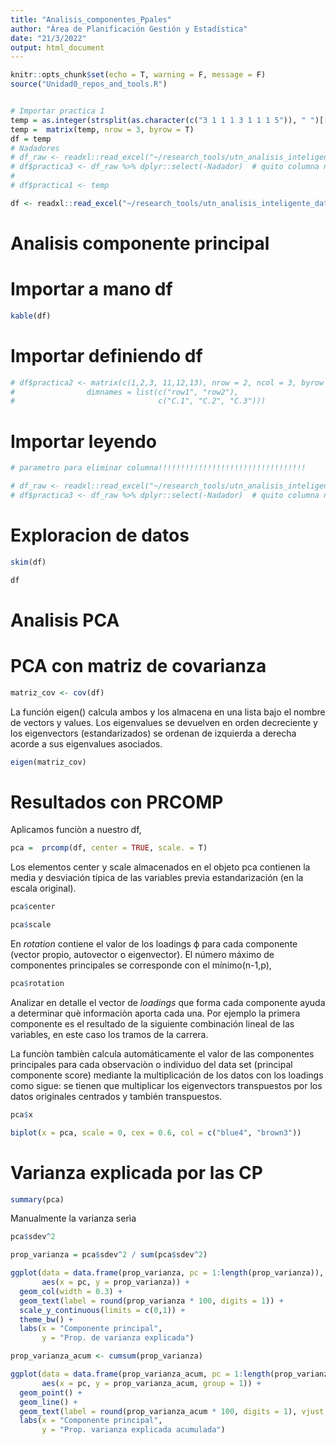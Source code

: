 ```yaml
---
title: "Analisis_componentes_Ppales"
author: "Área de Planificación Gestión y Estadística"
date: "21/3/2022"
output: html_document
---
```

```r
knitr::opts_chunk$set(echo = T, warning = F, message = F)
source("Unidad0_repos_and_tools.R")


# Importar practica 1
temp = as.integer(strsplit(as.character(c("3 1 1 1 3 1 1 1 5")), " ")[[1]])
temp =  matrix(temp, nrow = 3, byrow = T)
df = temp
# Nadadores
# df_raw <- readxl::read_excel("~/research_tools/utn_analisis_inteligente_datos/nadadores.xlsx")
# df$practica3 <- df_raw %>% dplyr::select(-Nadador)  # quito columna nombre individuos
# 
# df$practica1 <- temp

df <- readxl::read_excel("~/research_tools/utn_analisis_inteligente_datos/chalets.xlsx")

```


# Analisis componente principal


# Importar a mano df

```r

kable(df)
```

# Importar definiendo df

```r
# df$practica2 <- matrix(c(1,2,3, 11,12,13), nrow = 2, ncol = 3, byrow = TRUE,
#                dimnames = list(c("row1", "row2"),
#                                c("C.1", "C.2", "C.3")))
```
# Importar leyendo

```r

# parametro para eliminar columna!!!!!!!!!!!!!!!!!!!!!!!!!!!!!!!!!

# df_raw <- readxl::read_excel("~/research_tools/utn_analisis_inteligente_datos/nadadores.xlsx")
# df$practica3 <- df_raw %>% dplyr::select(-Nadador)  # quito columna nombre individuos

```

# Exploracion de datos

```r
skim(df)
```
```r
df
```



# Analisis PCA

# PCA con matriz de covarianza

```r
matriz_cov <- cov(df)
```

La función eigen() calcula ambos y los almacena en una lista bajo el nombre de vectors y values. Los eigenvalues se devuelven en orden decreciente y los eigenvectors (estandarizados) se ordenan de izquierda a derecha acorde a sus eigenvalues asociados.

```r
eigen(matriz_cov)
```
# Resultados con PRCOMP

Aplicamos funciòn a nuestro df, 

```r
pca =  prcomp(df, center = TRUE, scale. = T)
```

Los elementos center y scale almacenados en el objeto pca contienen la media y desviación típica de las variables previa estandarización (en la escala original).

```r
pca$center
```

```r
pca$scale
```

En *rotation* contiene el valor de los loadings ϕ para cada componente (vector propio, autovector o eigenvector). El número máximo de componentes principales se corresponde con el mínimo(n-1,p),

```r
pca$rotation
```

Analizar en detalle el vector de *loadings* que forma cada componente ayuda a determinar què informaciòn aporta cada una. Por ejemplo la primera componente es el resultado de la siguiente combinación lineal de las variables, en este caso los tramos de la carrera.

La funciòn tambièn calcula automáticamente el valor de las componentes principales para cada observaciòn o individuo del data set (principal componente score) mediante la multiplicación de los datos con los loadings como sigue:  se tienen que multiplicar los eigenvectors transpuestos por los datos originales centrados y también transpuestos.

```r
pca$x
```

```r
biplot(x = pca, scale = 0, cex = 0.6, col = c("blue4", "brown3"))
```

# Varianza explicada por las CP

```r
summary(pca)
```

Manualmente la varianza serìa

```r
pca$sdev^2
```

```r
prop_varianza = pca$sdev^2 / sum(pca$sdev^2)

ggplot(data = data.frame(prop_varianza, pc = 1:length(prop_varianza)),
       aes(x = pc, y = prop_varianza)) +
  geom_col(width = 0.3) +
  geom_text(label = round(prop_varianza * 100, digits = 1)) +
  scale_y_continuous(limits = c(0,1)) +
  theme_bw() +
  labs(x = "Componente principal",
       y = "Prop. de varianza explicada")

```


```r
prop_varianza_acum <- cumsum(prop_varianza)

ggplot(data = data.frame(prop_varianza_acum, pc = 1:length(prop_varianza_acum)),
       aes(x = pc, y = prop_varianza_acum, group = 1)) +
  geom_point() +
  geom_line() +
  geom_text(label = round(prop_varianza_acum * 100, digits = 1), vjust =-.5) +
  labs(x = "Componente principal",
       y = "Prop. varianza explicada acumulada")

```



